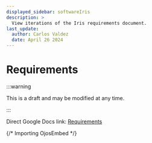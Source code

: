 ```yaml
---
displayed_sidebar: softwareIris
description: >
  View iterations of the Iris requirements document.
last_update:
  author: Carlos Valdez
  date: April 26 2024
---
```


# Requirements

:::warning

This is a draft and may be modified at any time.

:::

Direct Google Docs link: [Requirements](https://docs.google.com/document/d/1EJlghYqhiPrZsjPUHxxG_WeHkHulPB4a-HF8fL7QsCs/)

{/* Importing OjosEmbed */}

<OjosEmbed
	type="google-docs"
	url="https://docs.google.com/document/d/1EJlghYqhiPrZsjPUHxxG_WeHkHulPB4a-HF8fL7QsCs/"
/>
